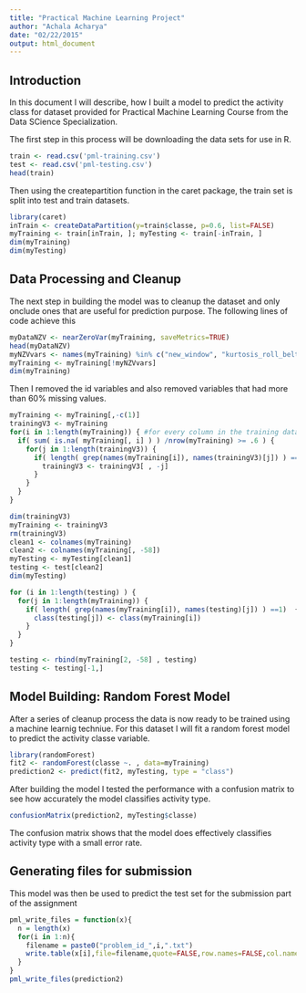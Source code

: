 ```yaml
---
title: "Practical Machine Learning Project"
author: "Achala Acharya"
date: "02/22/2015"
output: html_document
---
```


## Introduction

In this document I will describe, how I built a model to predict the activity class for dataset provided for Practical Machine Learning Course from the Data SCience Specialization.

The first step in this process will be downloading the data sets for use in R.
```r
train <- read.csv('pml-training.csv')
test <- read.csv('pml-testing.csv')
head(train)
```

Then using the createpartition function in the caret package, the train set is split into test and train datasets.
```r
library(caret)
inTrain <- createDataPartition(y=train$classe, p=0.6, list=FALSE)
myTraining <- train[inTrain, ]; myTesting <- train[-inTrain, ]
dim(myTraining)
dim(myTesting)
```
## Data Processing and Cleanup

The next step in building the model was to cleanup the dataset and only onclude ones that are useful for prediction purpose. The following lines of code achieve this
```r
myDataNZV <- nearZeroVar(myTraining, saveMetrics=TRUE)
head(myDataNZV)
myNZVvars <- names(myTraining) %in% c("new_window", "kurtosis_roll_belt", "kurtosis_picth_belt","kurtosis_yaw_belt", "skewness_roll_belt", "skewness_roll_belt.1", "skewness_yaw_belt","max_yaw_belt", "min_yaw_belt", "amplitude_yaw_belt", "avg_roll_arm", "stddev_roll_arm","var_roll_arm", "avg_pitch_arm", "stddev_pitch_arm", "var_pitch_arm", "avg_yaw_arm","stddev_yaw_arm", "var_yaw_arm", "kurtosis_roll_arm", "kurtosis_picth_arm","kurtosis_yaw_arm", "skewness_roll_arm", "skewness_pitch_arm", "skewness_yaw_arm","max_roll_arm", "min_roll_arm", "min_pitch_arm", "amplitude_roll_arm", "amplitude_pitch_arm","kurtosis_roll_dumbbell", "kurtosis_picth_dumbbell", "kurtosis_yaw_dumbbell", "skewness_roll_dumbbell","skewness_pitch_dumbbell", "skewness_yaw_dumbbell", "max_yaw_dumbbell", "min_yaw_dumbbell","amplitude_yaw_dumbbell", "kurtosis_roll_forearm", "kurtosis_picth_forearm", "kurtosis_yaw_forearm","skewness_roll_forearm", "skewness_pitch_forearm", "skewness_yaw_forearm", "max_roll_forearm","max_yaw_forearm", "min_roll_forearm", "min_yaw_forearm", "amplitude_roll_forearm","amplitude_yaw_forearm", "avg_roll_forearm", "stddev_roll_forearm", "var_roll_forearm","avg_pitch_forearm", "stddev_pitch_forearm", "var_pitch_forearm", "avg_yaw_forearm","stddev_yaw_forearm", "var_yaw_forearm")
myTraining <- myTraining[!myNZVvars]
dim(myTraining)
```

Then I removed the id variables and also removed variables that had more than 60% missing values.

```r
myTraining <- myTraining[,-c(1)]
trainingV3 <- myTraining 
for(i in 1:length(myTraining)) { #for every column in the training dataset
  if( sum( is.na( myTraining[, i] ) ) /nrow(myTraining) >= .6 ) { 
    for(j in 1:length(trainingV3)) {
      if( length( grep(names(myTraining[i]), names(trainingV3)[j]) ) ==1)  { 
        trainingV3 <- trainingV3[ , -j] 
      }
    }
  }
}

dim(trainingV3)
myTraining <- trainingV3
rm(trainingV3)
clean1 <- colnames(myTraining)
clean2 <- colnames(myTraining[, -58]) 
myTesting <- myTesting[clean1]
testing <- test[clean2]
dim(myTesting)

for (i in 1:length(testing) ) {
  for(j in 1:length(myTraining)) {
    if( length( grep(names(myTraining[i]), names(testing)[j]) ) ==1)  {
      class(testing[j]) <- class(myTraining[i])
    }
  }
}

testing <- rbind(myTraining[2, -58] , testing) 
testing <- testing[-1,]
```

## Model Building: Random Forest Model

After a series of cleanup process the data is now ready to be trained using a machine learnig techniue. For this dataset I will fit a random forest model to predict the activity classe variable.

```r
library(randomForest)
fit2 <- randomForest(classe ~. , data=myTraining)
prediction2 <- predict(fit2, myTesting, type = "class")
```

After building the model I tested the performance with a confusion matrix to see how accurately the model classifies activity type.

```r
confusionMatrix(prediction2, myTesting$classe)
```

The confusion matrix shows that the model does effectively classifies activity type with a small error rate. 

## Generating files for submission

This model was then be used to predict the test set for the submission part of the assignment
```r
pml_write_files = function(x){
  n = length(x)
  for(i in 1:n){
    filename = paste0("problem_id_",i,".txt")
    write.table(x[i],file=filename,quote=FALSE,row.names=FALSE,col.names=FALSE)
  }
}
pml_write_files(prediction2)
```

